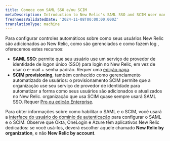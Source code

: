 ```yaml
---
title: Comece com SAML SSO e/ou SCIM
metaDescription: Introduction to New Relic's SAML SSO and SCIM user management options.
freshnessValidatedDate: '2024-11-08T00:00:00.000Z'
translationType: machine
---
```


Para configurar controles automáticos sobre como seus usuários New Relic são adicionados ao New Relic, como são gerenciados e como fazem log , oferecemos estes recursos:

* <DNT>**SAML SSO**</DNT>: permite que seu usuário use um serviço de provedor de identidade de logon único (SSO) para login no New Relic, em vez de usar o e-mail + senha padrão. Requer uma [edição paga](/docs/accounts/accounts-billing/new-relic-one-pricing-billing/new-relic-one-pricing-billing/#editions).
* <DNT>**SCIM provisioning**</DNT>, também conhecido como gerenciamento automatizado de usuários: o provisionamento SCIM permite que a organização use seu serviço de provedor de identidade para automatizar a forma como seus usuários são adicionados e atualizados no New Relic. organização que usa SCIM quase sempre usará SAML SSO. Requer [Pro ou edição Enterprise](/docs/accounts/accounts-billing/new-relic-one-pricing-billing/new-relic-one-pricing-billing/#editions).

Para obter informações sobre como habilitar o SAML e o SCIM, você usará a [interface do usuário do domínio de autenticação](/docs/accounts/accounts-billing/new-relic-one-user-management/authentication-domains-saml-sso-scim-more) para configurar o SAML e o SCIM. Observe que Okta, OneLogin e Azure têm aplicativos New Relic dedicados: se você usá-los, deverá escolher aquele chamado **New Relic by organization**, e não **New Relic by account**.